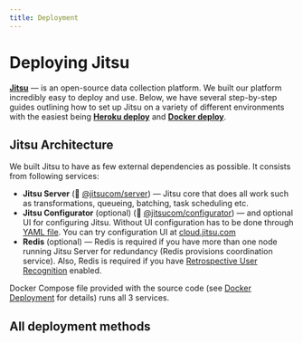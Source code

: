 ```yaml
---
title: Deployment
---
```




# Deploying Jitsu

[**Jitsu**](https://github.com/jitsucom/jitsu) — is an open-source data collection platform. We built
our platform incredibly easy to deploy and use. Below, we have several step-by-step guides outlining
how to set up Jitsu on a variety of different environments  with the easiest being [**Heroku deploy**](/docs/deployment/deploy-on-heroku) and [**Docker deploy**](/docs/deployment/deploy-with-docker).


## Jitsu Architecture

We built Jitsu to have as few external dependencies as possible. It consists from following services:

 * **Jitsu Server** (🐳 [@jitsucom/server](https://hub.docker.com/r/jitsucom/server)) — Jitsu core that does all work such as transformations,
queueing, batching, task scheduling etc.
 * **Jitsu Configurator** (optional) (🐳 [@jitsucom/configurator](https://hub.docker.com/r/jitsucom/configurator)) — and optional UI for configuring Jitsu.
Without UI configuration has to be done through [YAML file](https://jitsu.com/docs/configuration). You can try configuration UI at [cloud.jitsu.com](https://cloud.jitsu.com)
 * **Redis** (optional) — Redis is required if you have more than one node running Jitsu Server for redundancy (Redis provisions coordination service). Also, Redis is required
if you have [Retrospective User Recognition](/docs/other-features/retrospective-user-recognition) enabled.

Docker Compose file provided with the source code (see [Docker Deployment](/docs/deployment/deploy-with-docker) for details) runs all 3 services.

## All deployment methods

<LargeLink title="Deploy on Heroku" href="/docs/deployment/deploy-on-heroku" />

<LargeLink title="Deploy with Docker" href="/docs/deployment/deploy-with-docker" />

<LargeLink title="Build from Sources" href="/docs/deployment/build-from-sources" />



